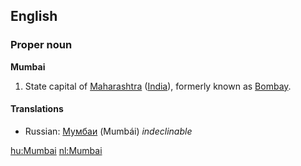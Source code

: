 ==English==
===Proper noun===
'''Mumbai'''

#State capital of [[Maharashtra]] ([[India]]), formerly known as [[Bombay]].

====Translations====
*Russian: [[Мумбаи]] (Mumbái) ''indeclinable''

[[hu:Mumbai]]
[[nl:Mumbai]]